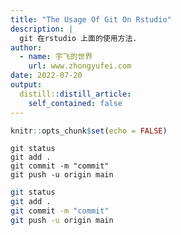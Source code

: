 ```yaml
---
title: "The Usage Of Git On Rstudio"
description: |
  git 在rstudio 上面的使用方法.
author:
  - name: 宇飞的世界
    url: www.zhongyufei.com
date: 2022-07-20
output:
  distill::distill_article:
    self_contained: false
---
```



```r
knitr::opts_chunk$set(echo = FALSE)
```

```   
git status
git add .
git commit -m "commit"
git push -u origin main
```


```bash
git status
git add .
git commit -m "commit"
git push -u origin main
```

